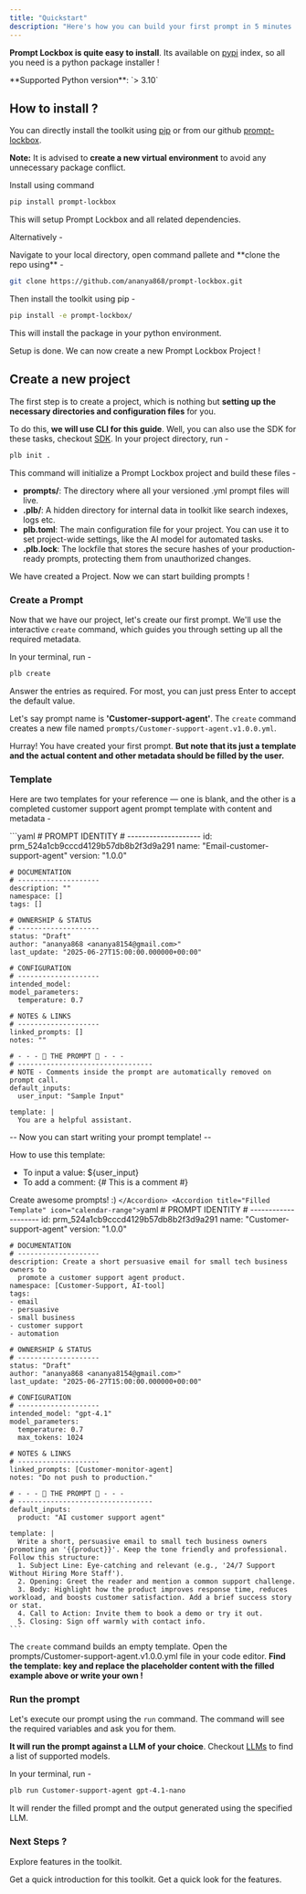 ```yaml
---
title: "Quickstart"
description: "Here's how you can build your first prompt in 5 minutes !"
---
```


**Prompt Lockbox is quite easy to install**. Its available on [pypi](https://pypi.org/) index, so all you need is a python package installer \!

<Note>
**Supported Python version**: `> 3.10`
</Note>

## How to install ?

You can directly install the toolkit using [pip](https://pip.pypa.io/en/stable/installation/) or from our github [prompt-lockbox](https://github.com/ananya868/prompt-lockbox/tree/main).

**Note:** It is advised to **create a new virtual environment** to avoid any unnecessary package conflict.

Install using command

```bash
pip install prompt-lockbox
```

This will setup Prompt Lockbox and all related dependencies.

Alternatively -

<Accordion title="Install from GitHub repo" icon="github">
  Navigate to your local directory, open command pallete and **clone the repo using** -

  ```bash
  git clone https://github.com/ananya868/prompt-lockbox.git
  ```

  Then install the toolkit using pip -

  ```bash
  pip install -e prompt-lockbox/ 
  ```

  This will install the package in your python environment.
</Accordion>

Setup is done. We can now create a new Prompt Lockbox Project \!

## Create a new project

The first step is to create a project, which is nothing but **setting up the necessary directories and configuration files** for you.

To do this, **we will use CLI for this guide**. Well, you can also use the SDK for these tasks, checkout [SDK](www.google.com). In your project directory, run -

```bash
plb init . 
```

This command will initialize a Prompt Lockbox project and build these files -

- **prompts/**: The directory where all your versioned .yml prompt files will live.
- **.plb/**: A hidden directory for internal data in toolkit like search indexes, logs etc.
- **plb.toml**: The main configuration file for your project. You can use it to set project-wide settings, like the AI model for automated tasks.
- **.plb.lock**: The lockfile that stores the secure hashes of your production-ready prompts, protecting them from unauthorized changes.

We have created a Project. Now we can start building prompts \!

### Create a Prompt

Now that we have our project, let's create our first prompt. We'll use the interactive `create` command, which guides you through setting up all the required metadata.

In your terminal, run -

```bash
plb create 
```

Answer the entries as required. For most, you can just press Enter to accept the default value.

Let's say prompt name is **'Customer-support-agent'**. The `create` command creates a new file named `prompts/Customer-support-agent.v1.0.0.yml`.

Hurray\! You have created your first prompt. **But note that its just a template and the actual content and other metadata should be filled by the user.**

### Template

Here are two templates for your reference — one is blank, and the other is a completed customer support agent prompt template with content and metadata -

<AccordionGroup>
  <Accordion title="Empty Template (Created by Default)" icon="airplay">
    ```yaml
    # PROMPT IDENTITY
    # --------------------
    id: prm_524a1cb9cccd4129b57db8b2f3d9a291
    name: "Email-customer-support-agent"
    version: "1.0.0"
    
    # DOCUMENTATION
    # --------------------
    description: ""
    namespace: []
    tags: []
    
    # OWNERSHIP & STATUS
    # --------------------
    status: "Draft"
    author: "ananya868 <ananya8154@gmail.com>"
    last_update: "2025-06-27T15:00:00.000000+00:00"
    
    # CONFIGURATION
    # --------------------
    intended_model:
    model_parameters:
      temperature: 0.7
    
    # NOTES & LINKS
    # --------------------
    linked_prompts: []
    notes: ""
    
    # - - - 💖 THE PROMPT 💖 - - -
    # ---------------------------------
    # NOTE - Comments inside the prompt are automatically removed on prompt call.
    default_inputs:
      user_input: "Sample Input"
    
    template: |
      You are a helpful assistant.

  -- Now you can start writing your prompt template! --

  How to use this template:
  - To input a value: ${user_input}
  - To add a comment: {# This is a comment #}

  Create awesome prompts! :)
    ```
  </Accordion>
  <Accordion title="Filled Template" icon="calendar-range">
    ```yaml
    # PROMPT IDENTITY
    # --------------------
    id: prm_524a1cb9cccd4129b57db8b2f3d9a291
    name: "Customer-support-agent"
    version: "1.0.0"
    
    # DOCUMENTATION
    # --------------------
    description: Create a short persuasive email for small tech business owners to
      promote a customer support agent product.
    namespace: [Customer-Support, AI-tool]
    tags:
    - email
    - persuasive
    - small business
    - customer support
    - automation
    
    # OWNERSHIP & STATUS
    # --------------------
    status: "Draft"
    author: "ananya868 <ananya8154@gmail.com>"
    last_update: "2025-06-27T15:00:00.000000+00:00"
    
    # CONFIGURATION
    # --------------------
    intended_model: "gpt-4.1"
    model_parameters:
      temperature: 0.7
      max_tokens: 1024
    
    # NOTES & LINKS
    # --------------------
    linked_prompts: [Customer-monitor-agent]
    notes: "Do not push to production."
    
    # - - - 💖 THE PROMPT 💖 - - -
    # ---------------------------------
    default_inputs:
      product: "AI customer support agent"
    
    template: |
      Write a short, persuasive email to small tech business owners promoting an '{{product}}'. Keep the tone friendly and professional. Follow this structure:
      1. Subject Line: Eye-catching and relevant (e.g., '24/7 Support Without Hiring More Staff').
      2. Opening: Greet the reader and mention a common support challenge.
      3. Body: Highlight how the product improves response time, reduces workload, and boosts customer satisfaction. Add a brief success story or stat.
      4. Call to Action: Invite them to book a demo or try it out.
      5. Closing: Sign off warmly with contact info.
    ```
  </Accordion>
</AccordionGroup>

The `create` command builds an empty template. Open the prompts/Customer-support-agent.v1.0.0.yml file in your code editor. **Find the template: key and replace the placeholder content with the filled example above or write your own !** 


### Run the prompt

Let's execute our prompt using the `run` command. The command will see the required variables and ask you for them.

**It will run the prompt against a LLM of your choice**. Checkout [LLMs](www.google.com) to find a list of supported models. 

In your terminal, run -

```bash
plb run Customer-support-agent gpt-4.1-nano 
```
It will render the filled prompt and the output generated using the specified LLM.

### Next Steps ? 

Explore features in the toolkit. 

<CardGroup cols={2}>
  <Card title="Introduction" icon="file" href="/essentials/markdown">
    Get a quick introduction for this toolkit.
  </Card>
  <Card title="Features" icon="square-code" href="/essentials/code">
    Get a quick look for the features.
  </Card>
</CardGroup>